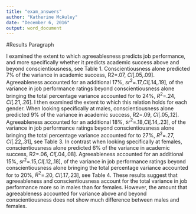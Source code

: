 ```yaml
---
title: "exam_answers"
author: "Katherine McAuley"
date: "December 6, 2016"
output: word_document
---
```

#Results Paragraph

I examined the extent to which agreeablesness predicts job performance, and more specifically whether it predicts academic success above and beyond conscientiousness, see Table 1. Conscientiousness alone predicted 7% of the variance in academic success, R2=.07, *CI*[.05,.09]. Agreeableness accounted for an additional 17%,  $sr^2$=.17,*CI*[.14,.19], of the variance in job performance ratings beyond conscientiousness alone bringing the total percentage variance accounted for to 24%, $R^2$=.24, *CI*[.21,.26]. I then examined the extent to which this relation holds for each gender. When looking specifically at males, conscientiousness alone predicted 9% of the variance in academic success, R2=.09, *CI*[.05,.12]. Agreeableness accounted for an additional 18%,  $sr^2$=.18,*CI*[.14,.23], of the variance in job performance ratings beyond conscientiousness alone bringing the total percentage variance accounted for to 27%, $R^2$=.27, *CI*[.22,.31], see Table 3. In contrast when looking specifically at females, conscientiousness alone predicted 6% of the variance in academic success, R2=.06, *CI*[.04,.08]. Agreeableness accounted for an additional 15%,  $sr^2$=.15,*CI*[.12,.18], of the variance in job performance ratings beyond conscientiousness alone bringing the total percentage variance accounted for to 20%, $R^2$=.20, *CI*[.17,.23], see Table 4. These results suggest that agreeableness and conscientiousness account for the total variance in job performance more so in males than for females. However, the amount that agreeableness accounted for variance above and beyond conscientiousness does not show much difference between males and females. 

